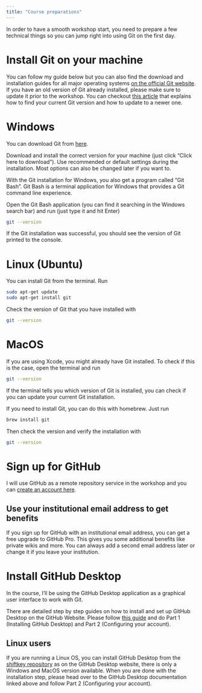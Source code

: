 ```yaml
---
title: "Course preparations"
---
```


In order to have a smooth workshop start, you need to prepare a few technical things
so you can jump right into using Git on the first day.

# Install Git on your machine

You can follow my guide below but you can also find the download and installation guides for all major operating systems
[on the official Git website](https://git-scm.com/downloads).
If you have an old version of Git already installed, please make sure to update it
prior to the workshop. You can checkout [this article](https://www.howtogeek.com/759319/how-to-check-and-update-your-git-version/)
that explains how to find your current Git version and how to update to a newer one.

:::{.panel-tabset}

# Windows

You can download Git from [here](https://git-scm.com/download/win).

Download and install the correct version for your machine (just click "Click here to download"). Use recommended or default settings during the installation. Most options can also be changed later if you want to.

With the Git installation for Windows, you also get a program called "Git Bash". 
Git Bash is a terminal application for Windows that provides a Git command line experience.

Open the Git Bash application (you can find it searching in the Windows search bar) 
and run (just type it and hit Enter)

```sh
git --version
```

If the Git installation was successful, you should see the version of Git printed to the console.

# Linux (Ubuntu)

You can install Git from the terminal. Run

```sh
sudo apt-get update
sudo apt-get install git
```

Check the version of Git that you have installed with

```sh
git --version
```

# MacOS

If you are using Xcode, you might already have Git installed. To check if this is the case, open the terminal and run

```sh
git --version
```

If the terminal tells you which version of Git is installed, you can check if you can update your current Git installation.

If you need to install Git, you can do this with homebrew. Just run

```sh
brew install git
```

Then check the version and verify the installation with 

```sh
git --version
```

:::

# Sign up for GitHub

I will use GitHub as a remote repository service in the workshop and you can [create an account here](https://github.com/join). 

::: {.callout-tip}

## Use your institutional email address to get benefits

If you sign up for GitHub with an institutional email address, you can get a free upgrade to GitHub Pro.
This gives you some additional benefits like private wikis and more. You can always add a second email address later or change it if you leave your institution.

:::

# Install GitHub Desktop

In the course, I'll be using the GitHub Desktop application as a graphical user
interface to work with Git.

There are detailed step by step guides on how to install and set up GitHub Desktop
on the GitHub Website. Please follow [this guide](https://docs.github.com/en/desktop/installing-and-configuring-github-desktop/installing-and-authenticating-to-github-desktop/setting-up-github-desktop#part-1-installing-github-desktop) and 
do Part 1 (Installing GitHub Desktop) and Part 2 (Configuring your account).

:::{.callout-note}

## Linux users

If you are running a Linux OS, you can install GitHub Desktop from the [shiftkey repository](https://github.com/shiftkey/desktop) as
on the GitHub Desktop website, there is only a Windows and MacOS version available.
When you are done with the installation step, please head over to the GitHub Desktop documentation linked
above and follow Part 2 (Configuring your account).

:::

